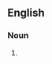 {{also|circuit-breakers}}

==English==

===Noun===
{{head|en|noun form}}

# {{plural of|circuit breaker|lang=en}}